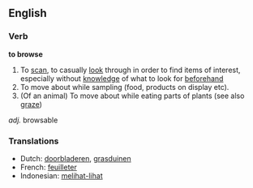 ==English==

===Verb===
'''to browse'''

# To [[scan]], to casually [[look]] through in order to find items of interest, especially without [[knowledge]] of what to look for [[beforehand]]
# To move about while sampling (food, products on display etc).
# (Of an animal) To move about while eating parts of plants (see also [[graze]])


''adj.'' browsable

===Translations===
*Dutch: [[doorbladeren]], [[grasduinen]]
*French: [[feuilleter]]
*Indonesian: [[lihat|melihat-lihat]]